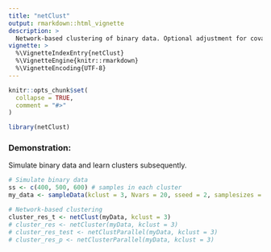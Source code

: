 ```yaml
---
title: "netClust"
output: rmarkdown::html_vignette
description: >
  Network-based clustering of binary data. Optional adjustment for covariates. 
vignette: >
  %\VignetteIndexEntry{netClust}
  %\VignetteEngine{knitr::rmarkdown}
  %\VignetteEncoding{UTF-8}
---
```


```r
knitr::opts_chunk$set(
  collapse = TRUE,
  comment = "#>"
)
```

```r
library(netClust)
```


### Demonstration:
Simulate binary data and learn clusters subsequently.

```r
# Simulate binary data
ss <- c(400, 500, 600) # samples in each cluster
my_data <- sampleData(kclust = 3, Nvars = 20, sseed = 2, samplesizes = ss)

# Network-based clustering
cluster_res_t <- netClust(myData, kclust = 3)
# cluster_res <- netCluster(myData, kclust = 3)
# cluster_res_test <- netClustParallel(myData, kclust = 3)
# cluster_res_p <- netClusterParallel(myData, kclust = 3)
```
